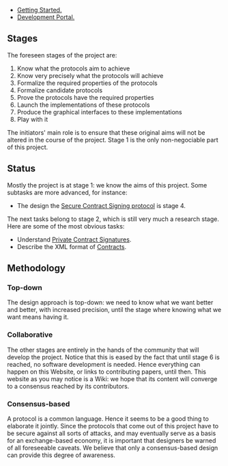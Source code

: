 * [[Getting Started|Getting Started.]]
* [[Development Portal|Development Portal.]]

==Stages==
The foreseen stages of the project are: 
# Know what the protocols aim to achieve
# Know very precisely what the protocols will achieve
# Formalize the required properties of the protocols
# Formalize candidate protocols 
# Prove the protocols have the required properties
# Launch the implementations of these protocols
# Produce the graphical interfaces to these implementations
# Play with it
The initiators' main role is to ensure that these original aims will not be altered in the course of the project. Stage 1 is the only non-negociable part of this project.

==Status==

Mostly the project is at stage 1: we know the aims of this project. 
Some subtasks are more advanced, for instance:
* The design the [[Secure Contract Signing Protocol|Secure Contract Signing protocol]] is stage 4.

The next tasks belong to stage 2, which is still very much a research stage. Here are some of the most obvious tasks:
* Understand [[Private Contract Signatures]].
* Describe the XML format of [[Contracts]].

==Methodology==

===Top-down===
The design approach is top-down: we need to know what we want better and better, with increased precision, until the stage where knowing what we want means having it.

===Collaborative=== 
The other stages are entirely in the hands of the community that will develop the project. Notice that this is eased by the fact that until stage 6 is reached, no software development is needed. Hence everything can happen on this Website, or links to contributing papers, until then. This website as you may notice is a Wiki: we hope that its content will converge to a consensus reached by its contributors.

===Consensus-based=== 
A protocol is a common language. Hence it seems to be a good thing to elaborate it jointly. Since the protocols that come out of this project have to be secure against all sorts of attacks, and may eventually serve as a basis for an exchange-based economy, it is important that designers be warned of all foreseeable caveats. We believe that only a consensus-based design can provide this degree of awareness.